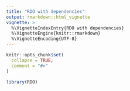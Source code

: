 ```yaml
---
title: "RDO with dependencies"
output: rmarkdown::html_vignette
vignette: >
  %\VignetteIndexEntry{RDO with dependencies}
  %\VignetteEngine{knitr::rmarkdown}
  %\VignetteEncoding{UTF-8}
---
```


```r
knitr::opts_chunk$set(
  collapse = TRUE,
  comment = "#>"
)
```

```r
library(RDO)
```
